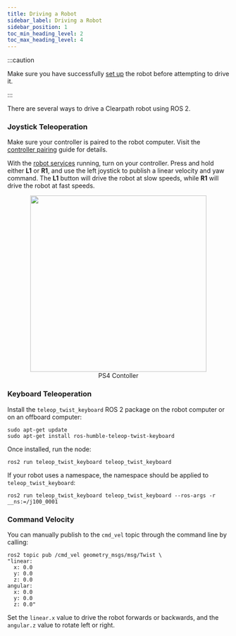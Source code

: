 ```yaml
---
title: Driving a Robot
sidebar_label: Driving a Robot
sidebar_position: 1
toc_min_heading_level: 2
toc_max_heading_level: 4
---
```


:::caution

Make sure you have successfully [set up](../installation/robot.mdx) the robot before attempting to drive it.

:::

There are several ways to drive a Clearpath robot using ROS 2.

### Joystick Teleoperation

Make sure your controller is paired to the robot computer. Visit the [controller pairing](../installation/controller.mdx) guide for details.

With the [robot services](../installation/robot.mdx#robot-services) running, turn on your controller. Press and hold
either **L1** or **R1**, and use the left joystick to publish a linear velocity and yaw command. The **L1** button
will drive the robot at slow speeds, while **R1** will drive the robot at fast speeds.

<center>
  <figure>
    <img
      src="/img/robot_images/common_images/controller_ps4.png"
      width="400"
    />
    <figcaption>PS4 Contoller</figcaption>
  </figure>
</center>

### Keyboard Teleoperation

Install the `teleop_twist_keyboard` ROS 2 package on the robot computer or on an offboard computer:

```
sudo apt-get update
sudo apt-get install ros-humble-teleop-twist-keyboard
```

Once installed, run the node:

```
ros2 run teleop_twist_keyboard teleop_twist_keyboard
```

If your robot uses a namespace, the namespace should be applied to `teleop_twist_keyboard`:

```
ros2 run teleop_twist_keyboard teleop_twist_keyboard --ros-args -r __ns:=/j100_0001
```

### Command Velocity

You can manually publish to the `cmd_vel` topic through the command line by calling:

```
ros2 topic pub /cmd_vel geometry_msgs/msg/Twist \
"linear:
  x: 0.0
  y: 0.0
  z: 0.0
angular:
  x: 0.0
  y: 0.0
  z: 0.0"
```

Set the `linear.x` value to drive the robot forwards or backwards, and the `angular.z` value to rotate left or right.
